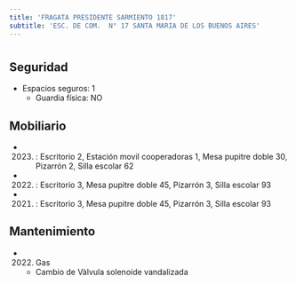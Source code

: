 ```yaml
---
title: 'FRAGATA PRESIDENTE SARMIENTO 1817'
subtitle: 'ESC. DE COM.  N° 17 SANTA MARIA DE LOS BUENOS AIRES'
---
```


#


## Seguridad

*  Espacios seguros: 1 
    + Guardia física: NO





## Mobiliario

*  (2023) : Escritorio 2, Estación movil cooperadoras 1, Mesa pupitre doble 30, Pizarrón 2, Silla escolar 62 

*  (2022) : Escritorio 3, Mesa pupitre doble 45, Pizarrón 3, Silla escolar 93 

*  (2021) : Escritorio 3, Mesa pupitre doble 45, Pizarrón 3, Silla escolar 93 





## Mantenimiento

*  (2022) Gas 
    + Cambio de Vàlvula solenoide vandalizada



